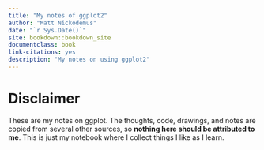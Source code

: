```yaml
--- 
title: "My notes of ggplot2"
author: "Matt Nickodemus"
date: "`r Sys.Date()`"
site: bookdown::bookdown_site
documentclass: book
link-citations: yes
description: "My notes on using ggplot2"
---
```


# Disclaimer

These are my notes on ggplot. The thoughts, code, drawings, and notes are copied from several other sources, so **nothing here should be attributed to me**. This is just my notebook where I collect things I like as I learn.

